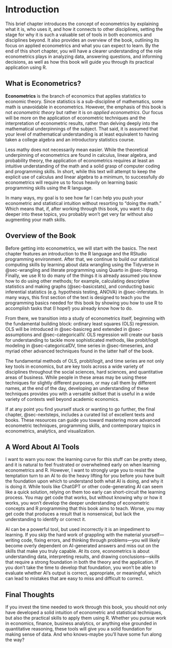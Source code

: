 # Introduction {#sec-intro}

This brief chapter introduces the concept of econometrics by explaining what it is, who uses it, and how it connects to other disciplines, setting the stage for why it is such a valuable set of tools in both economics and disciplines beyond. It also provides an overview of the book, outlining its focus on applied econometrics and what you can expect to learn. By the end of this short chapter, you will have a clearer understanding of the role econometrics plays in analyzing data, answering questions, and informing decisions, as well as how this book will guide you through its practical application using R.

## What is Econometrics?

**Econometrics** is the branch of economics that applies statistics to economic theory. Since statistics is a sub-discipline of mathematics, some math is unavoidable in econometrics. However, the emphasis of this book is not *econometric theory* but rather it is on *applied econometrics*. Our focus will be more on the application of econometric techniques and the interpretation of econometric results, rather than delving deeply into the mathematical underpinnings of the subject. That said, it is assumed that your level of mathematical understanding is at least equivalent to having taken a college algebra and an introductory statistics course.

Less mathy does not necessarily mean easier. While the theoretical underpinning of econometrics are found in calculus, linear algebra, and probability theory, the application of econometrics requires at least an intuitive understanding of the math and a solid grasp of computer coding and programming skills. In short, while this text will attempt to keep the explicit use of calculus and linear algebra to a minimum, to successfully *do* econometrics will require us to focus heavily on learning basic programming skills using the R language.

In many ways, my goal is to see how far I can help you push your econometric and statistical intuition without resorting to "doing the math." Which means that, if, after working through this book, you want to dig deeper into these topics, you probably won't get very far without also augmenting your math skills. 

## Overview of the Book

Before getting into econometrics, we will start with the basics. The next chapter features an introduction to the R language and the RStudio programming environment. After that, we continue to build our statistical computing skills by learning about data wrangling using the Tidyverse in @sec-wrangling and literate programming using Quarto in @sec-litprog. Finally, we use R to do many of the things it is already assumed you know how to do using other methods; for example, calculating descriptive statistics and making graphs (@sec-basicstats), and conducting basic inferential statistics (e.g. hypothesis testing, ANOVA) in @sec-inferstats. In many ways, this first section of the text is designed to teach you the programming basics needed for this book by showing you how to use R to accomplish tasks that (I hope!) you already know how to do.

From there, we transition into a study of econometrics itself, beginning with the fundamental building block: ordinary least squares (OLS) regression. OLS will be introduced in @sec-basicreg and extended in @sec-assumptions and @sec-categoricalIV. OLS regression will create our basis for understanding to tackle more sophisticated methods, like probit/logit modeling in @sec-categoricalDV, time series in @sec-timeseries, and myriad other advanced techniques found in the latter half of the book.

The fundamental methods of OLS, probit/logit, and time series are not only key tools in economics, but are key tools across a wide variety of disciplines throughout the social sciences, hard sciences, and quantitative areas of business. While people in these areas may be using these techniques for slightly different purposes, or may call them by different names, at the end of the day, developing an understanding of these techniques provides you with a versatile skillset that is useful in a wide variety of contexts well beyond academic economics.

If at any point you find yourself stuck or wanting to go further, the final chapter, @sec-nextsteps, includes a curated list of excellent texts and books. These resources can guide you toward mastering more advanced econometric techniques, programming skills, and contemporary topics in econometrics, analytics, and visualization.

## A Word About AI Tools

I want to warn you now: the learning curve for this stuff can be pretty steep, and it is natural to feel frustrated or overwhelmed early on when learning econometrics and R. However, I want to strongly urge you to resist the temptation turn to an AI to do the heavy lifting for you before you have built the foundation upon which to understand both what AI is doing, and why it is doing it. While tools like ChatGPT or other code-generating AI can seem like a quick solution, relying on them too early can short-circuit the learning process. You may get code that works, but without knowing why or how it works, you won’t develop the deeper understanding of econometric concepts and R programming that this book aims to teach. Worse, you may get code that produces a result that is nonsensical, but lack the understanding to identify or correct it.

AI can be a powerful tool, but used incorrectly it is an impediment to learning. If you skip the hard work of grappling with the material yourself—writing code, fixing errors, and thinking through problems—you will likely become overly dependent on AI-generated answers and miss out on the skills that make you truly capable. At its core, econometrics is about understanding data, interpreting results, and drawing conclusions—skills that require a strong foundation in both the theory and the application. If you don’t take the time to develop that foundation, you won’t be able to evaluate whether AI’s output is correct, appropriate, or meaningful, which can lead to mistakes that are easy to miss and difficult to correct.

## Final Thoughts

If you invest the time needed to work through this book, you should not only have developed a solid intuition of econometric and statistical techniques, but also the practical skills to apply them using R. Whether you pursue work in economics, finance, business analytics, or anything else grounded in quantitative reasoning, these tools will give you a solid foundation for making sense of data. And who knows-maybe you'll have some fun along the way?
